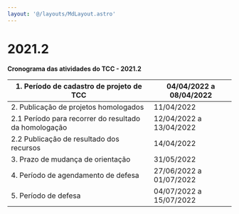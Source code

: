 ```yaml
---
layout: '@/layouts/MdLayout.astro'
---
```






2021.2
======







**Cronograma das atividades do TCC - 2021.2**




| 1. Período de cadastro de projeto de TCC | 04/04/2022 a 08/04/2022 |
| --- | --- |
| 2. Publicação de projetos homologados | 11/04/2022 |
| 2.1 Período para recorrer do resultado da homologação | 12/04/2022 a 13/04/2022 |
| 2.2 Publicação de resultado dos recursos | 14/04/2022 |
| 3. Prazo de mudança de orientação | 31/05/2022 |
| 4. Período de agendamento de defesa | 27/06/2022 a 01/07/2022 |
| 5. Período de defesa | 04/07/2022 a 15/07/2022 |








